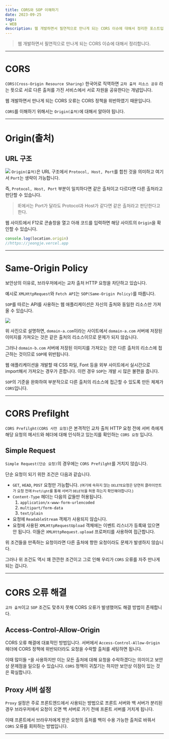 ```yaml
---
title: CORS와 SOP 이해하기
date: 2023-09-25
tags: 
- WEB
description: 웹 개발하면서 필연적으로 만나게 되는 CORS 이슈에 대해서 정리한 포스트입니다.
---
```


> 웹 개발하면서 필연적으로 만나게 되는 CORS 이슈에 대해서 정리합니다.

***

# CORS

`CORS(Cross-Origin Resource Sharing)` 한국어로 직역하면 `교차 출처 리소스 공유` 라는 뜻으로
서로 다른 출처를 가진 서비스에서 서로 자원을 공유한다는 개념입니다.

웹 개발하면서 만나게 되는 CORS 오류는 CORS 정책을 위반하였기 때문입니다.

`CORS`를 이해하기 위해서는 `Origin(출처)`에 대해서 알아야 됩니다.
***

# Origin(출처)

## URL 구조
![](/images/9.25/9.25.image1.png)
`Origin(출처)`은 URL 구조에서 `Protocol, Host, Port`를 합친 것을 의미하고 여기서 `Port`는 
생략이 가능합니다.

즉, `Protocol, Host, Port` 부분이 일치하다면 같은 출처이고 다르다면 다른 출처라고 판단할 수 있습니다.

> IE에서는 Port가 달라도 Protocol과 Host가 같다면 같은 출처라고 판단한다고 한다.

웹 사이트에서 F12로 콘솔창을 열고 아래 코드를 입력하면 해당 사이트의 `Origin`을 확인할 수 있습니다.
```js
console.log(location.origin) 
//https://jeongje.vercel.app
```

***

# Same-Origin Policy

보안상의 이유로, 브라우저에서는 교차 출처 HTTP 요청을 차단하고 있습니다.

예시로 `XMLHttpRequest`와 `Fetch API`는 `SOP(Same-Origin Policy)`를 따릅니다.

`SOP`를 따르는 API를 사용하는 웹 애플리케이션은 자신의 출처와 동일한 리소스만 가져올 수 있습니다.

![](/images/9.25/9.25.image2.png)


위 사진으로 설명하면, `domain-a.com`이라는 사이트에서 `domain-a.com` 서버에 저장된 이미지를 가져오는 것은 같은 출처의 리소스이므로
문제가 되지 않습니다.

그러나 `domain-b.com` 서버에 저장된 이미지를 가져오는 것은 다른 출처의 리소스에 접근하는 것이므로 `SOP`에 위반됩니다.

웹 애플리케이션을 개발할 때 CSS 파일, Font 등을 외부 사이트에서 실시간으로 import해서 가져오는 경우가
흔합니다. 이런 경우 `SOP`는 개발 시 많은 불편을 줍니다.

`SOP`의 기준을 완화하여 부분적으로 다른 출처의 리소스에 접근할 수 있도록 만든 체제가 `CORS`입니다.
***
# CORS Prefilght

`CORS Prefilght(CORS 사전 요청)`은 본격적인 교차 출처 HTTP 요청 전에 서버 측에게 해당 요청의 메서드와 헤더에 대해 인식하고 있는지를 확인하는
`CORS 요청` 입니다.

## Simple Request
`Simple Request(단순 요청)`의 경우에는 `CORS Prefilght`를 거치지 않습니다.

단순 요청이 되기 위한 조건은 다음과 같습니다.

- `GET`, `HEAD`, `POST` 요청만 가능합니다. <small>(여기에 속하지 않는 `DELETE`요청은 당연히 클라이언트가 요청 전에 `Prefilght`를 통해 서버가 `DELETE`을 허용 하는지 확인해야합니다.)</small>
- `Content-Type` 헤더는 다음의 값들만 허용됩니다.
    1. `application/x-www-form-urlencoded`
    2. `multipart/form-data`
    3. `text/plain`
- 요청에 `ReadableStream` 객체가 사용되지 않습니다.
- 요청에 사용된 `XMLHttpRequestUpload` 객체에는 이벤트 리스너가 등록돼 있으면 안 됩니다. 이들은 `XMLHttpRequest.upload` 프로퍼티를 사용하여 접근합니다.

위 조건들을 만족하는 요청이라면 다른 출처에 향한 요청이라도 문제가 발생하지 않습니다.

그러나 위 조건도 역시 꽤 깐깐한 조건이고 그로 인해 우리가 `CORS` 오류를 자주 만나게 되는 겁니다.

***
# CORS 오류 해결

`교차 출처`이고 `SOP` 조건도 맞추지 못해 CORS 오류가 발생했어도 해결 방법이 존재합니다.

## Access-Control-Allow-Origin

CORS 오류 해결에 대표적인 방법입니다. 서버에서 `Access-Control-Allow-Origin` 헤더에 CORS 정책에 위반되더라도 요청을 수락할 출처를 세팅하면 됩니다.

이때 많이들 `*`을 사용하지만 이는 모든 출처에 대해 요청을 수락하겠다는 의미이고 보안상 문제점을 일으킬 수 있습니다. `CORS` 정책이 귀찮기는 하지만 보안상 이점이 있는 것은 확실합니다.

## Proxy 서버 설정

`Proxy` 설정은 주로 프론트엔드에서 사용되는 방법으로 프론트 서버와 백 서버가 분리된 경우
브라우저에서 요청이 오면 백 서버로 가기 전에 프론트 서버를 거치게 됩니다.

이때 프론트에서 브라우저에게 받은 요청의 출처를 백이 수용 가능한 출처로 바꿔서 `CORS` 오류를 회피하는 방법입니다.

***